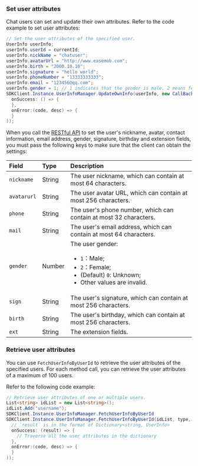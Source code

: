 <PlatformWrapper platform="windows">

### Set user attributes

Chat users can set and update their own attributes. Refer to the code example to set user attributes:

```csharp
// Set the user attributes of the specified user.
UserInfo userInfo;
userInfo.userId = currentId;
userInfo.nickName = "chatuser";
userInfo.avatarUrl = "http://www.easemob.com";
userInfo.birth = "2000.10.10";
userInfo.signature = "hello world";
userInfo.phoneNumber = "13333333333";
userInfo.email = "123456@qq.com";
userInfo.gender = 1; // 1 indicates that the gender is male. 2 means female.
SDKClient.Instance.UserInfoManager.UpdateOwnInfo(userInfo, new CallBack(
  onSuccess: () => {
  },
  onError:(code, desc) => {
  }            
));
```

When you call the [RESTful API](../restful-api/user-attributes-management#setting-user-attributes) to set the user's nickname, avatar, contact information, email address, gender, signature, birthday and extension fields, you must pass the following keys to make sure that the client can obtain the settings:

| Field        | Type   | Description                                                         |
| :---------- | :----- | :----------------------------------------------------------- |
| `nickname`  | String | The user nickname, which can contain at most 64 characters.    |
| `avatarurl` | String | The user avatar URL, which can contain at most 256 characters.     |
| `phone`     | String | The user's phone number, which can contain at most 32 characters.  |
| `mail`      | String | The user's email address, which can contain at most 64 characters. |
| `gender`    | Number | The user gender: <ul><li>`1`：Male; </li><li>`2`：Female;</li><li>(Default) `0`: Unknown;</li><li>Other values are invalid.</li></ul> |
| `sign`      | String | The user's signature, which can contain at most 256 characters.  |
| `birth`     | String | The user's birthday, which can contain at most 256 characters.  |
| `ext`       | String | The extension fields.                                                   |

### Retrieve user attributes

You can use `FetchUserInfoByUserId` to retrieve the user attributes of the specified users. For each method call, you can retrieve the user attributes of a maximum of 100 users.

Refer to the following code example:

```csharp
// Retrieve user attributes of one or multiple users.
List<string> idList = new List<string>();
idList.Add("username");
SDKClient.Instance.UserInfoManager.FetchUserInfoByUserId
SDKClient.Instance.UserInfoManager.FetchUserInfoByUserId(idList, type, startId, loadCount, new ValueCallBack<Dictionary<string, UserInfo>>(
  // `result` is in the format of Dictionary<string, UserInfo>
  onSuccess: (result) => {
	// Traverse all the user attributes in the dictionary
  },
  onError:(code, desc) => {
  }
));
```

</PlatformWrapper>
